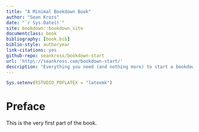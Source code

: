 ```yaml
--- 
title: "A Minimal Bookdown Book"
author: "Sean Kross"
date: "`r Sys.Date()`"
site: bookdown::bookdown_site
documentclass: book
bibliography: [book.bib]
biblio-style: authoryear
link-citations: yes
github-repo: seankross/bookdown-start
url: 'http\://seankross.com/bookdown-start/'
description: "Everything you need (and nothing more) to start a bookdown book."
---
```


```r
Sys.setenv(RSTUDIO_PDFLATEX = "latexmk")
```


# Preface {-}

This is the very first part of the book.
